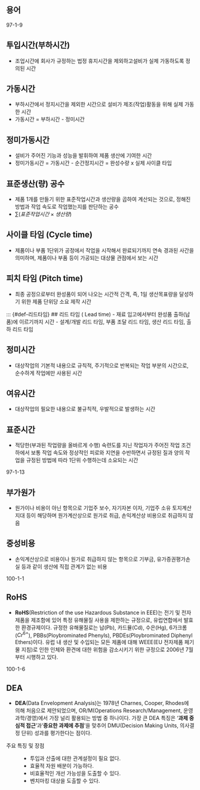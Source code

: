## 용어 {#sec-terms .unnumbered}

:::{.callout-tip title="기출"}
97-1-9
:::

::: {#def-투입시간}
## 투입시간(부하시간)
- 조업시간에 회사가 규정하는 법정 휴지시간을 제외하고설비가 실제 가동하도록 정의된 시간
:::

::: {#def-가동시간}
## 가동시간
- 부하시간에서 정지시간을 제외한 시간으로 설비가 제조(작업)활동을 위해 실제 가동한 시간
- 가동시간 = 부하시간 - 정미시간
:::

::: {#def-정미가동시간}
## 정미가동시간
- 설비가 주어진 기능과 성능을 발휘하여 제품 생산에 기여한 시간
- 정미가동시간 = 가동시간 - 순간정지시간 = 완성수량 x 실제 사이클 타입
:::

::: {#def-표준생산공수}
## 표준생산(량) 공수
- 제품 1개를 만들기 위한 표준작업시간과 생산량을 곱하여 계산되는 것으로, 정해진 방법과 작업 속도로 작업했는지를 판단하는 공수
- $\sum(표준작업시간 \times 생산량)$
:::
::: {#def-사이클타임}
## 사이클 타임 (Cycle time)
- 제품이나 부품 1단위가 공정에서 작업을 시작해서 완료되기까지 연속 경과된 사간을 의미하며, 제품이나 부품 등이 가공되는 대상물 관점에서 보는 시간
:::

::: {#def-피치타임}
## 피치 타임 (Pitch time)
- 최종 공정으로부터 완성품이 되어 나오는 시간적 간격, 즉, 1일 생산목표량을 달성하기 위한 제품 단위당 소요 제작 시간
:::

::: {#def-리드타임}
## 리드 타임 ( Lead time)
- 재료 입고에서부터 완성품 출하(납품)에 이르기까지 시간
- 설계/개발 리드 타임, 부품 조달 리드 타임, 생산 리드 타임, 출하 리드 타임

::: {#def-정미시간}
## 정미시간
- 대상작업의 기본적 내용으로 규칙적, 주기적으로 반복되는 작업 부분의 시간으로, 순수하게 작업에만 사용된 시간
:::

::: {#def-여유시간}
## 여유시간
- 대상작업의 필요한 내용으로 불규칙적, 우발적으로 발생하는 시간
:::

::: {#def-표준시간}
## 표준시간
- 적당한(부과된 작업량을 올바르게 수행) 숙련도를 지닌 작업자가 주어진 작업 조건 하에서 보통 작업 속도와 정상적인 피로와 지연을 수반하면서 규정된 질과 양의 작업을 규정된 방법에 따라 1단위 수행하는데 소요되는 시간
:::

:::{.callout-tip title="기출"}
97-1-13
:::

::: {#def-부가원가}
## 부가원가
- 원가이나 비용이 아닌 항목으로 기업주 보수, 자기자본 이자, 기업주 소유 토지계산 지대 등이 해당하며 원가계산상으로 원가로 취급, 손익계산상 비용으로 취급하지 않음
:::

:::{#def-중성비용}
## 중성비용
- 손익계산상으로 비용이나 원가로 취급하지 않는 항목으로 기부금, 유가증권평가손실 등과 같이 생산에 직접 관계가 없는 비용
:::

:::{.callout-tip title="기출"}
100-1-1
:::

::: {#def-RoHS}
## RoHS
- **RoHS**(Restriction of the use Hazardous Substance in EEE)는 전기 및 전자제품을 제조함에 있어 특정 유해물질 사용을 제한하는 규정으로, 유럽연합에서 발효한 환경규제이다. 규정한 유해물질로는 납(Pb), 카드뮬(Cd), 수은(Hg), 6가크롬($Cr^{6+}$), PBBs(Ploybrominated Phenyls), PBDEs(Ploybrominated Diphenyl Ethers)이다. 유럽 내 생산 및 수입되는 모든 제품에 대해 WEEE(EU 전자제품 페기물 지침)로 인한 인체와 환견에 대한 위험을 감소시키기 위한 규정으로 2006년 7월부터 시행하고 있다.
:::

:::{.callout-tip title="기출"}
100-1-6
:::

::: {#def-DEA}
## DEA
- **DEA**(Data Envelopment Analysis)는 1978년 Charnes, Cooper, Rhodes에 의해 처음으로 제안되었으며, OR/M(Operations Research/Management, 운영과학/경영)에서 가장 널리 활용되는 방법 중 하나이다. 가장 큰 DEA 특징은 '**과제 중심적 접근**'과 '**중요한 과제에 추점**'을 맞추어 DMU(Decision Making Units, 의사결정 단위) 성과를 평가한다는 점이다.

주요 특징 및 장점
: - 투입과 산출에 대한 관계설정이 필요 없다.
- 효율적 자원 배분이 가능하다.
- 비효율적인 개선 가능성을 도출할 수 있다.
- 벤치마킹 대상을 도출할 수 있다.
:::



